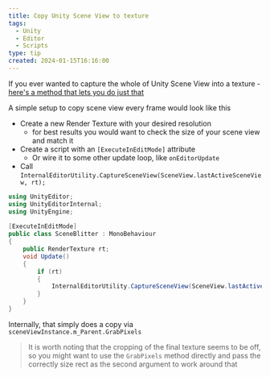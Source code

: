 ```yaml
---
title: Copy Unity Scene View to texture
tags:
  - Unity
  - Editor
  - Scripts
type: tip
created: 2024-01-15T16:16:00
---
```

If you ever wanted to capture the whole of Unity Scene View into a texture - [here's a method that lets you do just that](https://github.com/Unity-Technologies/UnityCsReference/blob/master/Editor/Mono/InternalEditorUtility.cs#L670)

A simple setup to copy scene view every frame would look like this
- Create a new Render Texture with your desired resolution 
    - for best results you would want to check the size of your scene view and match it
- Create a script with an `[ExecuteInEditMode]` attribute
    - Or wire it to some other update loop, like `onEditorUpdate`
- Call `InternalEditorUtility.CaptureSceneView(SceneView.lastActiveSceneView, rt);`
```cs
using UnityEditor;  
using UnityEditorInternal;  
using UnityEngine;  
  
[ExecuteInEditMode]  
public class SceneBlitter : MonoBehaviour  
{  
    public RenderTexture rt;  
    void Update()  
    {
        if (rt)  
        {
            InternalEditorUtility.CaptureSceneView(SceneView.lastActiveSceneView, rt);  
        }
    }
}
```

Internally, that simply does a copy via `sceneViewInstance.m_Parent.GrabPixels`

> It is worth noting that the cropping of the final texture seems to be off, so you might want to use the `GrabPixels` method directly and pass the correctly size rect as the second argument to work around that